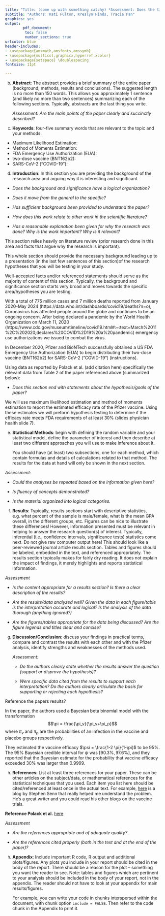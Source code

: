 ```yaml
---
title: "Title: (come up with something catchy) *Assessment: Does the title give an accurate preview of what the paper is about? Is it informative, specific, precise?*"
subtitle: "Authors: Kati Fulton, Kreslyn Hinds, Tracia Pan"
graphics: yes
output: 
        pdf_document:
         toc: false
         number_sections: true
urlcolor: blue
header-includes:
- \usepackage{amsmath,amsfonts,amssymb}
- \usepackage{multicol,graphicx,hyperref,xcolor}
- \usepackage{setspace} \doublespacing
fontsize: 11pt

---
```

b. **Abstract**: The abstract provides a brief summary of the entire paper (background, methods, results and conclusions). The suggested length is no more than 150 words. This allows you approximately 1 sentence (and likely no more than two sentences) summarizing each of the following sections. Typically, abstracts are the last thing you write.
   
     *Assessment: Are the main points of the paper clearly and succinctly described?*
     
     
c. **Keywords**: four-five summary words that are relevant to the topic and your methods.
* Maximum Likelihood Estimation:
* Method of Moments Estimation:
* FDA Emergency Use Authorization (EUA): 
* two-dose vaccine (BNT162b2):
* SARS-CoV-2 ("COVID-19"):
   
d. **Introduction**: In this section you are providing the background of the research area and arguing why it is interesting and significant. 
  - *Does the background and significance have a logical organization?*
  - *Does it move from the general to the specific?*
    
  - *Has sufficient background been provided to understand the paper?* 
    
  - *How does this work relate to other work in the scientific literature?*
    
  - *Has a reasonable explanation been given for why the research was done? Why is the work important? Why is it relevant?*
    

This section relies heavily on literature review (prior research done in this area and facts that argue why the research is important). 

This whole section should provide the necessary background leading up to a presentation (in the last few sentences of this section)of the research hypotheses that you will be testing in your study. 

Well-accepted facts and/or referenced statements should serve as the majority of content of this section. Typically, the background and significance section starts very broad and moves towards the specific area/hypotheses you are testing.

With a total of 775 million cases and 7 million deaths reported from January 2020-May 2024 (https://data.who.int/dashboards/covid19/deaths?n=o), Coronavirus has affected people around the globe and continues to be an ongoing concern. After being declared a pandemic by the World Health Organization on March 11, 2020 (https://www.cdc.gov/museum/timeline/covid19.html#:~:text=March%2011%2C%202020,declares%20COVID%2D19%20a%20pandemic) emergency use authorizations we issued to combat the virus.

In December 2020, Pfizer and BioNTech successfully obtained a US FDA Emergency Use Authorization (EUA) to begin distributing their two-dose vaccine (BNT162b2) for SARS-CoV-2 ("COVID-19") (instructions).

Using data as reported by Polack et al. (add citation here) specifically the relevant data from Table 2 of the paper referenced above (summarized below):
\begin{table}[h]
\centering
\caption{Vaccine Efficacy against Covid 19 at least 7 days after second dose in patients without evidence of infection}
\begin{tabular}{cccc}
Group & Covid-19 Cases & No. of subjects\\ \hline
BNT162b2 & 8 & 17,411 \\
Placebo & 162 & 17,511 \\ \hline
Total & 170 & 34,922 \\ \hline
\end{tabular}
\end{table} 


- *Does this section end with statements about the hypothesis/goals of the paper?*

We will use maximum likelihood estimation and method of moments estimation to report the estimated efficacy rate of the Pfizer vaccine. Using these estimates we will preform hypothesis testing to determine if the efficacy rate meets FDA requirements of at least 30% (slides physician health slide 7).
   
e. **Statistical Methods**: begin with defining the random variable and your statistical model, define the parameter of interest and then describe at least two different approaches you will use to make inference about it. 

    You should have (at least) two subsections, one for each method, which contain formulas and details of calculations related to that method. The results for the data at hand will only be shown in the next section.



  *Assessment:*
  
  - *Could the analyses be repeated based on the information given here?*
  
  - *Is fluency of concepts demonstrated?*
  
  - *Is the material organized into logical categories.*
    
   
f. **Results**: Typically, results sections start with descriptive statistics, e.g. what percent of the sample is male/female, what is the mean GPA overall, in the different groups, etc. Figures can be nice to illustrate these differences! However, information presented must be relevant in helping to answer the research question(s) of interest. Typically, inferential (i.e., confidence intervals, significance tests) statistics come next. Do not give raw computer output here! This should look like a peer-reviewed journal article results section. Tables and figures should be labeled, embedded in the text, and referenced appropriately. The results section typically makes for fairly dry reading. It does not explain the impact of findings, it merely highlights and reports statistical information. 

  *Assessment*
  
  - *Is the content appropriate for a results section? Is there a clear description of the results?*
  
  - *Are the results/data analyzed well? Given the data in each figure/table is the interpretation accurate and logical? Is the analysis of the data thorough (anything ignored?)* 

  - *Are the figures/tables appropriate for the data being discussed? Are the figure legends and titles clear and concise?*



g. **Discussion/Conclusion**: discuss your findings in practical terms, compare and contrast the results with each other and with the Pfizer analysis, identify strengths and weaknesses of the methods used. 


   *Assessment:*
   
   - *Do the authors clearly state whether the results answer the question (support or disprove the hypothesis)?*
   
   - *Were specific data cited from the results to support each interpretation? Do the authors clearly articulate the basis for supporting or rejecting each hypothesis?*
   
   
Reference the papers results?

In the paper, the authors used a Bayesian beta binomial model with the transformation 
$$\pi = \frac{\pi_v}{\pi_v+\pi_p}$$
where $\pi_v$ and $\pi_p$ are the probabilities of an infection in the vaccine and placebo groups respectively. 


They estimated the vaccine efficacy $\psi = \frac{1-2 \pi}{1-\pi}$ to be 95\%. The 95\% Bayesian credible interval for $\psi$  was $[90.3\%, 97.6\%]$, and they reported that the Bayesian estimate for the probability that vaccine efficacy exceeded 30\% was larger than 0.9999. 
   
  
h.  **References**: List at least three references for your paper. These can be other articles on the subject/data, or mathematical references for the statistical techniques that you used. Each item you list here should be cited/referenced at least once in the actual text. For example, [here](https://errorstatistics.com/2021/01/17/s-senn-beta-testing-the-pfizer-biontech-statistical-analysis-of-their-covid-19-vaccine-trial-guest-post/) is a blog by Stephen Senn that really helped me understand the problem. He's a great writer and you could read his other blogs on the vaccine trials.

**Reference Polack et al.** [here](https://www.nejm.org/doi/full/10.1056/nejmoa2034577)
   
   *Assessment*
   
   - *Are the references appropriate and of adequate quality?* 
   
   - *Are the references cited properly (both in the text and at the end of the paper)?*
   
   
h. **Appendix**: Include important R code, R output and additional plots/figures. Any plots you include in your report should be cited in the body of the report. There should be a reason for the plot – something you want the reader to see. Note: tables and figures which are pertinent to your analysis should be included in the body of your report, not in the appendix. The reader should not have to look at your appendix for main results/figures. 
    
    For example, you can write your code in chunks interspersed within the document, with chunk option `include = FALSE`. Then refer to the code chunk in the Appendix to print it. 